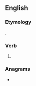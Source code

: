 ==English==

===Etymology===
{{suffix|depart|est|lang=en}}.

===Verb===
{{head|en|verb form}}

# {{en-archaic second-person singular of|depart|lang=en}}

===Anagrams===
* {{anagrams|en|a=adeeprstt|spattered}}